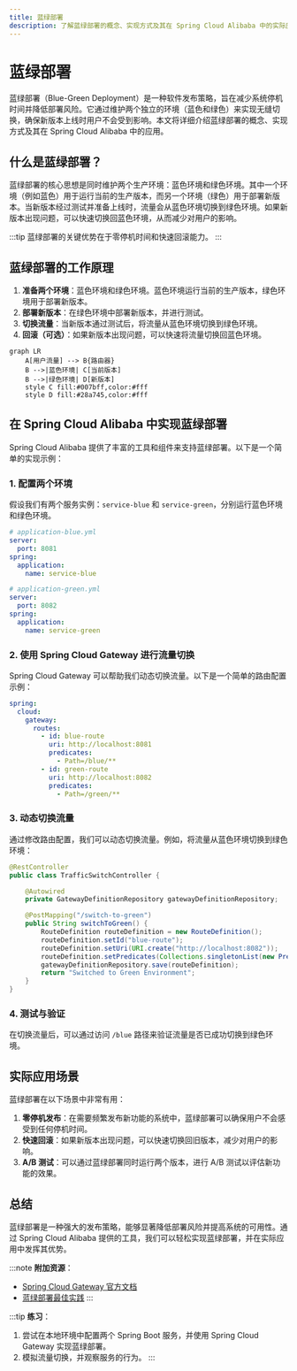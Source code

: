 ```yaml
---
title: 蓝绿部署
description: 了解蓝绿部署的概念、实现方式及其在 Spring Cloud Alibaba 中的实际应用场景。
---
```


# 蓝绿部署

蓝绿部署（Blue-Green Deployment）是一种软件发布策略，旨在减少系统停机时间并降低部署风险。它通过维护两个独立的环境（蓝色和绿色）来实现无缝切换，确保新版本上线时用户不会受到影响。本文将详细介绍蓝绿部署的概念、实现方式及其在 Spring Cloud Alibaba 中的应用。

## 什么是蓝绿部署？

蓝绿部署的核心思想是同时维护两个生产环境：蓝色环境和绿色环境。其中一个环境（例如蓝色）用于运行当前的生产版本，而另一个环境（绿色）用于部署新版本。当新版本经过测试并准备上线时，流量会从蓝色环境切换到绿色环境。如果新版本出现问题，可以快速切换回蓝色环境，从而减少对用户的影响。

:::tip
蓝绿部署的关键优势在于零停机时间和快速回滚能力。
:::

## 蓝绿部署的工作原理

1. **准备两个环境**：蓝色环境和绿色环境。蓝色环境运行当前的生产版本，绿色环境用于部署新版本。
2. **部署新版本**：在绿色环境中部署新版本，并进行测试。
3. **切换流量**：当新版本通过测试后，将流量从蓝色环境切换到绿色环境。
4. **回滚（可选）**：如果新版本出现问题，可以快速将流量切换回蓝色环境。

```mermaid
graph LR
    A[用户流量] --> B{路由器}
    B -->|蓝色环境| C[当前版本]
    B -->|绿色环境| D[新版本]
    style C fill:#007bff,color:#fff
    style D fill:#28a745,color:#fff
```

## 在 Spring Cloud Alibaba 中实现蓝绿部署

Spring Cloud Alibaba 提供了丰富的工具和组件来支持蓝绿部署。以下是一个简单的实现示例：

### 1. 配置两个环境

假设我们有两个服务实例：`service-blue` 和 `service-green`，分别运行蓝色环境和绿色环境。

```yaml
# application-blue.yml
server:
  port: 8081
spring:
  application:
    name: service-blue

# application-green.yml
server:
  port: 8082
spring:
  application:
    name: service-green
```

### 2. 使用 Spring Cloud Gateway 进行流量切换

Spring Cloud Gateway 可以帮助我们动态切换流量。以下是一个简单的路由配置示例：

```yaml
spring:
  cloud:
    gateway:
      routes:
        - id: blue-route
          uri: http://localhost:8081
          predicates:
            - Path=/blue/**
        - id: green-route
          uri: http://localhost:8082
          predicates:
            - Path=/green/**
```

### 3. 动态切换流量

通过修改路由配置，我们可以动态切换流量。例如，将流量从蓝色环境切换到绿色环境：

```java
@RestController
public class TrafficSwitchController {

    @Autowired
    private GatewayDefinitionRepository gatewayDefinitionRepository;

    @PostMapping("/switch-to-green")
    public String switchToGreen() {
        RouteDefinition routeDefinition = new RouteDefinition();
        routeDefinition.setId("blue-route");
        routeDefinition.setUri(URI.create("http://localhost:8082"));
        routeDefinition.setPredicates(Collections.singletonList(new PredicateDefinition("Path=/blue/**")));
        gatewayDefinitionRepository.save(routeDefinition);
        return "Switched to Green Environment";
    }
}
```

### 4. 测试与验证

在切换流量后，可以通过访问 `/blue` 路径来验证流量是否已成功切换到绿色环境。

## 实际应用场景

蓝绿部署在以下场景中非常有用：

1. **零停机发布**：在需要频繁发布新功能的系统中，蓝绿部署可以确保用户不会感受到任何停机时间。
2. **快速回滚**：如果新版本出现问题，可以快速切换回旧版本，减少对用户的影响。
3. **A/B 测试**：可以通过蓝绿部署同时运行两个版本，进行 A/B 测试以评估新功能的效果。

## 总结

蓝绿部署是一种强大的发布策略，能够显著降低部署风险并提高系统的可用性。通过 Spring Cloud Alibaba 提供的工具，我们可以轻松实现蓝绿部署，并在实际应用中发挥其优势。

:::note
**附加资源**：
- [Spring Cloud Gateway 官方文档](https://spring.io/projects/spring-cloud-gateway)
- [蓝绿部署最佳实践](https://martinfowler.com/bliki/BlueGreenDeployment.html)
:::

:::tip
**练习**：
1. 尝试在本地环境中配置两个 Spring Boot 服务，并使用 Spring Cloud Gateway 实现蓝绿部署。
2. 模拟流量切换，并观察服务的行为。
:::